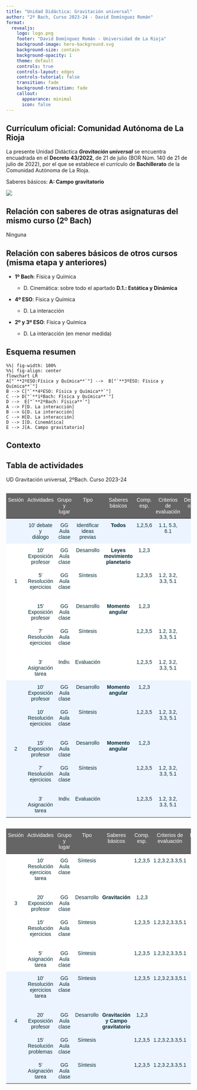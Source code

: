 ```yaml
---
title: "Unidad Didáctica: Gravitación universal"
author: "2º Bach, Curso 2023-24 - David Domínguez Román"
format: 
  revealjs:
    logo: logo.png
    footer: "David Domínguez Román - Universidad de La Rioja"
    background-image: hero-background.svg
    background-size: contain
    background-opacity: 1
    theme: default
    controls: true
    controls-layout: edges
    controls-tutorial: false
    transition: fade
    background-transition: fade
    callout:
      appearance: minimal
      icon: false
---
```


## Currículum oficial: Comunidad Autónoma de La Rioja {.smaller}

La presente Unidad Didáctica ***Gravitación universal*** se encuentra encuadrada en el **Decreto 43/2022**, de 21 de julio (BOR Núm. 140 de 21 de julio de 2022), por el que se establece el currículo de **Bachillerato** de la Comunidad Autónoma de La Rioja.

::: aside
Saberes básicos: **A: Campo gravitatorio**
:::

![](imagenes/bor-bach.png){fig-align="center"}

## Relación con saberes de otras asignaturas del mismo curso (2º Bach)

Ninguna

## Relación con saberes básicos de otros cursos (misma etapa y anteriores)

- **1º Bach**: Física y Química

  - D. Cinemática: sobre todo el apartado **D.1.: Estática y Dinámica**
  
- **4º ESO**: Física y Química

  - D. La interacción
  
- **2º y 3º ESO**: Física y Química

  - D. La interacción (en menor medida)

## Esquema resumen {.center}

```mermaid
%%| fig-width: 100%
%%| fig-align: center
flowchart LR
A["`**2ºESO:Física y Química**`"] -->  B["`**3ºESO: Física y Química**`"]
B --> C["`**4ºESO: Física y Química**`"]
C --> D["`**1ºBach: Física y Química**`"]
D -->  E["`**2ºBach: Física**`"]
A --> F[D. La interacción]
B --> G[D. La interacción]
C --> H[D. La interacción]
D --> I[D. Cinemática]
E --> J[A. Campo gravitatorio]
```

## Contexto

## Tabla de actividades

UD Gravitación universal, 2ºBach. Curso 2023-24

## 

```{=html}
<style type="text/css">
.tg  {border:none;border-collapse:collapse;border-color:#93a1a1;border-spacing:0;margin:0px auto;}
.tg td{background-color:#fdf6e3;border-color:#93a1a1;border-style:solid;border-width:0px;color:#002b36;
  font-family:Arial, sans-serif;font-size:14px;overflow:hidden;padding:10px 5px;word-break:normal;}
.tg th{background-color:#657b83;border-color:#93a1a1;border-style:solid;border-width:0px;color:#fdf6e3;
  font-family:Arial, sans-serif;font-size:14px;font-weight:normal;overflow:hidden;padding:10px 5px;word-break:normal;}
.tg .tg-5w3z{background-color:#ecf4ff;border-color:inherit;text-align:center;vertical-align:top}
.tg .tg-q1q4{background-color:#656565;border-color:inherit;color:#ffffff;text-align:center;vertical-align:top}
.tg .tg-3xi5{background-color:#ffffff;border-color:inherit;text-align:center;vertical-align:top}
@media screen and (max-width: 767px) {.tg {width: auto !important;}.tg col {width: auto !important;}.tg-wrap {overflow-x: auto;-webkit-overflow-scrolling: touch;margin: auto 0px;}}</style>
<div class="tg-wrap"><table class="tg">
<thead>
  <tr>
    <th class="tg-q1q4">Sesión</th>
    <th class="tg-q1q4">Actividades</th>
    <th class="tg-q1q4">Grupo y<br>lugar</th>
    <th class="tg-q1q4">Tipo</th>
    <th class="tg-q1q4">Saberes<br>básicos</th>
    <th class="tg-q1q4">Comp.<br>esp.</th>
    <th class="tg-q1q4">Criterios de <br>evaluación</th>
    <th class="tg-q1q4">Descrip.<br>oper.</th>
    <th class="tg-q1q4">Tipo eval.</th>
    <th class="tg-q1q4">Ev.: procedim.</th>
    <th class="tg-q1q4">Ev.: Instrum.</th>
  </tr>
</thead>
<tbody>
  <tr>
    <td class="tg-5w3z"></td>
    <td class="tg-5w3z">10' debate y<br>diálogo</td>
    <td class="tg-5w3z">GG Aula<br>clase</td>
    <td class="tg-5w3z">Identificar <span style="font-weight:400;font-style:normal">ideas </span><br><span style="font-weight:400;font-style:normal">previas</span></td>
    <td class="tg-5w3z"><span style="font-weight:bold">Todos</span></td>
    <td class="tg-5w3z">1,2,5,6</td>
    <td class="tg-5w3z">1.1, 5.3, 6.1</td>
    <td class="tg-5w3z"></td>
    <td class="tg-5w3z">Diagnóstica</td>
    <td class="tg-5w3z">Observación<br>sistemática</td>
    <td class="tg-5w3z">Registro<br>anecdótico</td>
  </tr>
  <tr>
    <td class="tg-3xi5"></td>
    <td class="tg-3xi5">10' Exposición<br>profesor</td>
    <td class="tg-3xi5">GG Aula<br>clase</td>
    <td class="tg-3xi5">Desarrollo</td>
    <td class="tg-3xi5"><span style="font-weight:bold">Leyes movimiento</span><br><span style="font-weight:bold">planetario</span></td>
    <td class="tg-3xi5">1,2,3</td>
    <td class="tg-3xi5"></td>
    <td class="tg-3xi5"></td>
    <td class="tg-3xi5"></td>
    <td class="tg-3xi5"></td>
    <td class="tg-3xi5"></td>
  </tr>
  <tr>
    <td class="tg-3xi5"><br>1<br><br></td>
    <td class="tg-3xi5">5' Resolución<br>ejercicios</td>
    <td class="tg-3xi5">GG Aula<br>clase</td>
    <td class="tg-3xi5">Síntesis</td>
    <td class="tg-3xi5"></td>
    <td class="tg-3xi5">1,2,3,5</td>
    <td class="tg-3xi5">1.2, 3.2, 3.3, 5.1</td>
    <td class="tg-3xi5"></td>
    <td class="tg-3xi5">Formativa</td>
    <td class="tg-3xi5">Preguntas de análisis</td>
    <td class="tg-3xi5">Lista de control,<br>escala de valoración</td>
  </tr>
  <tr>
    <td class="tg-3xi5"></td>
    <td class="tg-3xi5">15' Exposición<br>profesor</td>
    <td class="tg-3xi5">GG Aula<br>clase</td>
    <td class="tg-3xi5">Desarrollo</td>
    <td class="tg-3xi5"><span style="font-weight:bold">Momento angular</span></td>
    <td class="tg-3xi5">1,2,3</td>
    <td class="tg-3xi5"></td>
    <td class="tg-3xi5"></td>
    <td class="tg-3xi5"></td>
    <td class="tg-3xi5"></td>
    <td class="tg-3xi5"></td>
  </tr>
  <tr>
    <td class="tg-3xi5"></td>
    <td class="tg-3xi5">7' Resolución<br>ejercicios</td>
    <td class="tg-3xi5">GG Aula<br>clase</td>
    <td class="tg-3xi5">Síntesis</td>
    <td class="tg-3xi5"></td>
    <td class="tg-3xi5">1,2,3,5</td>
    <td class="tg-3xi5">1.2, 3.2, 3.3, 5.1</td>
    <td class="tg-3xi5"></td>
    <td class="tg-3xi5">Formativa</td>
    <td class="tg-3xi5">Preguntas de análisis</td>
    <td class="tg-3xi5"><span style="font-weight:400;font-style:normal">Lista de control,</span><br><span style="font-weight:400;font-style:normal">escala de valoración</span></td>
  </tr>
  <tr>
    <td class="tg-3xi5"></td>
    <td class="tg-3xi5">3' Asignación tarea</td>
    <td class="tg-3xi5">Indiv.</td>
    <td class="tg-3xi5">Evaluación</td>
    <td class="tg-3xi5"></td>
    <td class="tg-3xi5">1,2,3,5</td>
    <td class="tg-3xi5">1.2, 3.2, 3.3, 5.1</td>
    <td class="tg-3xi5"></td>
    <td class="tg-3xi5"></td>
    <td class="tg-3xi5"></td>
    <td class="tg-3xi5"></td>
  </tr>
  <tr>
    <td class="tg-5w3z"></td>
    <td class="tg-5w3z">10' Exposición<br>profesor</td>
    <td class="tg-5w3z">GG Aula<br>clase</td>
    <td class="tg-5w3z">Desarrollo</td>
    <td class="tg-5w3z"><span style="font-weight:bold">Momento angular</span></td>
    <td class="tg-5w3z">1,2,3</td>
    <td class="tg-5w3z"></td>
    <td class="tg-5w3z"></td>
    <td class="tg-5w3z"></td>
    <td class="tg-5w3z"></td>
    <td class="tg-5w3z"></td>
  </tr>
  <tr>
    <td class="tg-5w3z"></td>
    <td class="tg-5w3z">10' Resolución<br>ejercicios</td>
    <td class="tg-5w3z"><span style="font-weight:400;font-style:normal">GG Aula</span><br><span style="font-weight:400;font-style:normal">clase</span></td>
    <td class="tg-5w3z">Síntesis</td>
    <td class="tg-5w3z"></td>
    <td class="tg-5w3z">1,2,3,5</td>
    <td class="tg-5w3z">1.2, 3.2, 3.3, 5.1</td>
    <td class="tg-5w3z"></td>
    <td class="tg-5w3z">Formativa</td>
    <td class="tg-5w3z">Preguntas de análisis</td>
    <td class="tg-5w3z"><span style="font-weight:400;font-style:normal">Lista de control,</span><br><span style="font-weight:400;font-style:normal">escala de valoración</span></td>
  </tr>
  <tr>
    <td class="tg-5w3z"><br>2<br></td>
    <td class="tg-5w3z">15' Exposición<br>profesor</td>
    <td class="tg-5w3z"><span style="font-weight:400;font-style:normal">GG Aula</span><br><span style="font-weight:400;font-style:normal">clase</span></td>
    <td class="tg-5w3z">Desarrollo</td>
    <td class="tg-5w3z"><span style="font-weight:bold">Momento angular</span></td>
    <td class="tg-5w3z">1,2,3</td>
    <td class="tg-5w3z"></td>
    <td class="tg-5w3z"></td>
    <td class="tg-5w3z"></td>
    <td class="tg-5w3z"></td>
    <td class="tg-5w3z"></td>
  </tr>
  <tr>
    <td class="tg-5w3z"></td>
    <td class="tg-5w3z">7' Resolución<br>ejercicios</td>
    <td class="tg-5w3z"><span style="font-weight:400;font-style:normal">GG Aula</span><br><span style="font-weight:400;font-style:normal">clase</span></td>
    <td class="tg-5w3z">Síntesis</td>
    <td class="tg-5w3z"></td>
    <td class="tg-5w3z">1,2,3,5</td>
    <td class="tg-5w3z">1.2, 3.2, 3.3, 5.1</td>
    <td class="tg-5w3z"></td>
    <td class="tg-5w3z">Formativa</td>
    <td class="tg-5w3z">Preguntas de análisis</td>
    <td class="tg-5w3z"><span style="font-weight:400;font-style:normal">Lista de control,</span><br><span style="font-weight:400;font-style:normal">escala de valoración</span></td>
  </tr>
  <tr>
    <td class="tg-5w3z"></td>
    <td class="tg-5w3z">3' Asignación tarea</td>
    <td class="tg-5w3z">Indiv.</td>
    <td class="tg-5w3z">Evaluación</td>
    <td class="tg-5w3z"></td>
    <td class="tg-5w3z">1,2,3,5</td>
    <td class="tg-5w3z"><span style="font-weight:400;font-style:normal">1.2, 3.2, 3.3, 5.1</span></td>
    <td class="tg-5w3z"></td>
    <td class="tg-5w3z"></td>
    <td class="tg-5w3z"></td>
    <td class="tg-5w3z"></td>
  </tr>
</tbody>
</table></div>
```

## 

```{=html}
<style type="text/css">
.tg  {border:none;border-collapse:collapse;border-color:#93a1a1;border-spacing:0;margin:0px auto;}
.tg td{background-color:#fdf6e3;border-color:#93a1a1;border-style:solid;border-width:0px;color:#002b36;
  font-family:Arial, sans-serif;font-size:14px;overflow:hidden;padding:10px 5px;word-break:normal;}
.tg th{background-color:#657b83;border-color:#93a1a1;border-style:solid;border-width:0px;color:#fdf6e3;
  font-family:Arial, sans-serif;font-size:14px;font-weight:normal;overflow:hidden;padding:10px 5px;word-break:normal;}
.tg .tg-5w3z{background-color:#ecf4ff;border-color:inherit;text-align:center;vertical-align:top}
.tg .tg-q1q4{background-color:#656565;border-color:inherit;color:#ffffff;text-align:center;vertical-align:top}
.tg .tg-3xi5{background-color:#ffffff;border-color:inherit;text-align:center;vertical-align:top}
.tg .tg-ozja{background-color:#ecf4ff;text-align:center;vertical-align:top}
@media screen and (max-width: 767px) {.tg {width: auto !important;}.tg col {width: auto !important;}.tg-wrap {overflow-x: auto;-webkit-overflow-scrolling: touch;margin: auto 0px;}}</style>
<div class="tg-wrap"><table class="tg">
<thead>
  <tr>
    <th class="tg-q1q4">Sesión</th>
    <th class="tg-q1q4">Actividades</th>
    <th class="tg-q1q4">Grupo y<br>lugar</th>
    <th class="tg-q1q4">Tipo</th>
    <th class="tg-q1q4">Saberes<br>básicos</th>
    <th class="tg-q1q4">Comp.<br>esp.</th>
    <th class="tg-q1q4">Criterios de <br>evaluación</th>
    <th class="tg-q1q4">Descrip.<br>oper.</th>
    <th class="tg-q1q4">Tipo eval.</th>
    <th class="tg-q1q4">Ev.: procedim.</th>
    <th class="tg-q1q4">Ev.: Instrum.</th>
  </tr>
</thead>
<tbody>
  <tr>
    <td class="tg-3xi5"></td>
    <td class="tg-3xi5">10'<br>Resolución<br>ejercicios<br>tarea</td>
    <td class="tg-3xi5">GG Aula<br>clase</td>
    <td class="tg-3xi5">Síntesis</td>
    <td class="tg-3xi5"></td>
    <td class="tg-3xi5">1,2,3,5</td>
    <td class="tg-3xi5">1.2,3.2,3.3,5.1</td>
    <td class="tg-3xi5"></td>
    <td class="tg-3xi5">Formativa</td>
    <td class="tg-3xi5">Resolución en<br>pizarra por <br>alumnos y<br>profesor</td>
    <td class="tg-3xi5">Lista de control,<br>escala de valoración</td>
  </tr>
  <tr>
    <td class="tg-3xi5"><br>3<br></td>
    <td class="tg-3xi5">20' <br>Exposición<br>profesor</td>
    <td class="tg-3xi5">GG Aula<br>clase</td>
    <td class="tg-3xi5">Desarrollo</td>
    <td class="tg-3xi5"><span style="font-weight:bold">Gravitación</span></td>
    <td class="tg-3xi5">1,2,3</td>
    <td class="tg-3xi5"></td>
    <td class="tg-3xi5"></td>
    <td class="tg-3xi5"></td>
    <td class="tg-3xi5"></td>
    <td class="tg-3xi5"></td>
  </tr>
  <tr>
    <td class="tg-3xi5"></td>
    <td class="tg-3xi5">15' <br>Resolución<br>ejercicios</td>
    <td class="tg-3xi5"><span style="font-weight:400;font-style:normal">GG Aula</span><br><span style="font-weight:400;font-style:normal">clase</span></td>
    <td class="tg-3xi5">Síntesis</td>
    <td class="tg-3xi5"></td>
    <td class="tg-3xi5">1,2,3,5</td>
    <td class="tg-3xi5">1.2,3.2,3.3,5.1</td>
    <td class="tg-3xi5"></td>
    <td class="tg-3xi5">Formativa</td>
    <td class="tg-3xi5">Preguntas<br>de análisis</td>
    <td class="tg-3xi5">Lista de control,<br>escala de valoración</td>
  </tr>
  <tr>
    <td class="tg-3xi5"></td>
    <td class="tg-3xi5">5'<br>Asignación<br>tarea</td>
    <td class="tg-3xi5"><span style="font-weight:400;font-style:normal">GG Aula</span><br><span style="font-weight:400;font-style:normal">clase</span></td>
    <td class="tg-3xi5">Síntesis</td>
    <td class="tg-3xi5"></td>
    <td class="tg-3xi5">1,2,3,5</td>
    <td class="tg-3xi5">1.2,3.2,3.3,5.1</td>
    <td class="tg-3xi5"></td>
    <td class="tg-3xi5">Formativa</td>
    <td class="tg-3xi5">Preguntas<br>de análisis</td>
    <td class="tg-3xi5"></td>
  </tr>
  <tr>
    <td class="tg-5w3z"></td>
    <td class="tg-5w3z">10'<br>Resolución<br>ejercicios<br>tarea</td>
    <td class="tg-5w3z">GG Aula<br>clase</td>
    <td class="tg-5w3z">Síntesis</td>
    <td class="tg-5w3z"></td>
    <td class="tg-5w3z">1,2,3,5</td>
    <td class="tg-5w3z">1.2,3.2,3.3,5.1</td>
    <td class="tg-5w3z"></td>
    <td class="tg-5w3z">Formativa</td>
    <td class="tg-5w3z">Resolución en<br>pizarra por<br>alumnos y<br>profesor</td>
    <td class="tg-5w3z">Lista de control,<br>escala de valoración</td>
  </tr>
  <tr>
    <td class="tg-ozja"><br>4<br></td>
    <td class="tg-ozja">20'<br>Exposición<br>profesor</td>
    <td class="tg-ozja">GG Aula<br>clase</td>
    <td class="tg-ozja">Desarrollo</td>
    <td class="tg-ozja"><span style="font-weight:bold">Gravitación</span><br><span style="font-weight:bold">y Campo</span><br><span style="font-weight:bold">gravitatorio</span></td>
    <td class="tg-ozja">1,2,3</td>
    <td class="tg-ozja"></td>
    <td class="tg-ozja"></td>
    <td class="tg-ozja"></td>
    <td class="tg-ozja"></td>
    <td class="tg-ozja"></td>
  </tr>
  <tr>
    <td class="tg-ozja"></td>
    <td class="tg-ozja">15' <br>Resolución<br>problemas</td>
    <td class="tg-ozja">GG Aula<br>clase</td>
    <td class="tg-ozja">Síntesis</td>
    <td class="tg-ozja"></td>
    <td class="tg-ozja">1,2,3,5</td>
    <td class="tg-ozja">1.2,3.2,3.3,5.1</td>
    <td class="tg-ozja"></td>
    <td class="tg-ozja">Formativa</td>
    <td class="tg-ozja">Preguntas<br>de análisis</td>
    <td class="tg-ozja"></td>
  </tr>
  <tr>
    <td class="tg-ozja"></td>
    <td class="tg-ozja">5' <br>Asignación<br>tarea</td>
    <td class="tg-ozja">GG Aula<br>clase</td>
    <td class="tg-ozja">Síntesis</td>
    <td class="tg-ozja"></td>
    <td class="tg-ozja">1,2,3,5</td>
    <td class="tg-ozja">1.2,3.2,3.3,5.1</td>
    <td class="tg-ozja"></td>
    <td class="tg-ozja">Formativa</td>
    <td class="tg-ozja">Preguntas<br>de análisis</td>
    <td class="tg-ozja"></td>
  </tr>
</tbody>
</table></div>
```